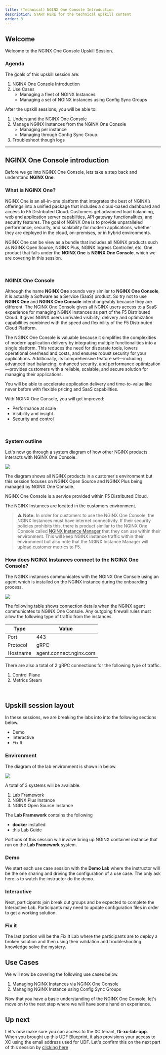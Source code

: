```yaml
---
title: (Technical) NGINX One Console Introduction
description: START HERE for the technical upskill content
order: 3
---
```


## Welcome

Welcome to the NGINX One Console Upskill Session.

### Agenda

The goals of this upskill session are:

1. NGINX One Console Introduction
1. Use Cases
   - Managing a fleet of NGINX Instances
   - Managing a set of NGINX instances using Config Sync Groups

After the upskill sessions, you will be able to:

1. Understand the NGINX One Console
1. Manage NGINX Instances from the NGINX One Console
   - Managing per instance
   - Managing through Config Sync Group.
1. Troubleshoot though logs

---

## NGINX One Console introduction

Before we go into NGINX One Console, lets take a step back and understand **NGINX One**.

### What is NGINX One?

NGINX One is an all-in-one platform that integrates the best of NGINX’s offerings into a unified package that includes a
cloud-based dashboard and access to F5 Distributed Cloud. Customers get advanced load balancing, web and application
server capabilities, API gateway functionalities, and security features. The goal of NGINX One is to provide
unparalleled performance, security, and scalability for modern applications, whether they are deployed in the cloud,
on-premises, or in hybrid environments.

NGINX One can be view as a bundle that includes all NGINX products such as NGINX Open Source, NGINX Plus, NGINX
Ingress Controller, etc. One product that falls under the **NGINX One** is **NGINX One Console**, which we are covering
in this session.

<br/>

### NGINX One Console

Although the name **NGINX One** sounds very similar to **NGINX One Console**, it is actually a
Software as a Service (SaaS) product. So try not to use **NGINX One** and **NGINX One Console** interchangeably because
they are different. The NGINX One Console gives all NGINX users access to a SaaS experience for managing NGINX instances
as part of the F5 Distributed Cloud. It gives NGINX users unrivaled visibility, delivery and optimization capabilities
combined with the speed and flexibility of the F5 Distributed Cloud Platform.

The NGINX One Console is valuable because it simplifies the complexities of modern application delivery by integrating
multiple functionalities into a single platform. This reduces the need for disparate tools, lowers operational overhead
and costs, and ensures robust security for your applications. Additionally, its comprehensive feature set—including
advanced load balancing, enhanced security, and performance optimization—provides customers with a reliable, scalable,
and secure solution for managing their applications.

You will be able to accelerate application delivery and time-to-value like never before with flexible pricing and SaaS
capabilities.

With NGINX One Console, you will get improved:

- Performance at scale
- Visibility and insight
- Security and control

<br/>

### System outline

Let's now go through a system diagram of how other NGINX products interacts with NGINX One Console.

![](media/upskill/presentation-1.png)

The diagram shows all NGINX products in a customer's environment but this session focuses on NGINX Open Source and NGINX
Plus being managed by NGINX One Console.

NGINX One Console is a service provided within F5 Distributed Cloud.

The NGINX Instances are located in the customers environment.

> :warning: **Note:** In order for customers to use the NGINX One Console, the NGINX Instances must have internet
connectivity. If their security policies prohibits this, there is product similar to the NGINX One Console called
[NGINX Instance Manager](https://docs.nginx.com/nginx-management-suite/nim/) that they can use within their environment. 
This will keep NGINX instance traffic within their environment but also note that the NGINX Instance Manager will upload
customer metrics to F5.

### How does NGINX Instances connect to the NGINX One Console?

The NGINX instances communicates with the NGINX One Console using an agent which is installed on the NGINX instance
during the onboarding process.

![](media/upskill/presentation-2.png)

The following table shows connection details when the NGINX agent communicates to NGINX One Console. Any outgoing
firewall rules must allow the following type of traffic from the instances.

| Type     | Value                   |
| -------- | ----------------------- |
| Port     | 443                     |
| Protocol | gRPC                    |
| Hostname | agent.connect.nginx.com |

There are also a total of 2 gRPC connections for the following type of traffic.

1. Control Plane
1. Metrics Steam

<br/>

## Upskill session layout

In these sessions, we are breaking the labs into into the following sections below.

- Demo
- Interactive
- Fix It

### Environment

The diagram of the lab environment is shown in below.

![](media/upskill/presentation-3.png)

A total of 3 systems will be available.
1. Lab Framework
1. NGINX Plus Instance
1. NGINX Open Source Instance

The **Lab Framework** contains the following
- **docker** installed
- this Lab Guide

Portions of this session will involve bring up NGINX container instance that run on the **Lab Framework** system.

### Demo
We start each use case session with the **Demo Lab** where the instructor will be the one sharing
and driving the configuration of a use case. The only ask here is to watch the instructor do the demo.

### Interactive
Next, participants join break out groups and be expected to complete the Interactive Lab.
Participants may need to update configuration files in order to get a working solution.

### Fix it
The last portion will be the Fix It Lab where the participants are to deploy a broken solution and
then using their validation and troubleshooting knowledge solve the mystery.

## Use Cases

We will now be covering the following use cases below.

1. Managing NGINX Instances via NGINX One Console
1. Managing NGINX Instance using Config Sync Groups

Now that you have a basic understanding of the NGINX One Console, let's move on to the next step where we will have some
hand on experience.

## Up next

Let's now make sure you can access to the XC tenant, **f5-xc-lab-app**. When you brought up this UDF Blueprint, it also
provisions your access to XC using the email address used for UDF. Let's confirm this on the next part of this session
by [clicking here](nginx-one-4.mdx)
